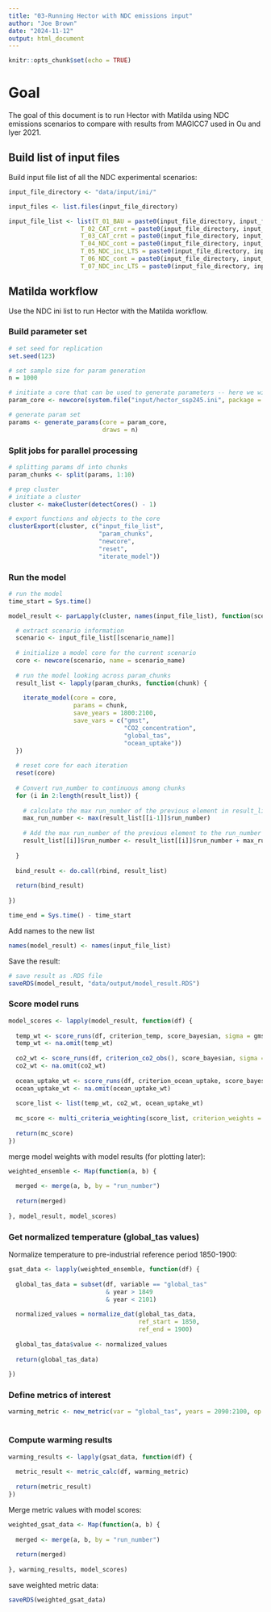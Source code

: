 ```yaml
---
title: "03-Running Hector with NDC emissions input"
author: "Joe Brown"
date: "2024-11-12"
output: html_document
---
```


```r
knitr::opts_chunk$set(echo = TRUE)
```

# Goal

The goal of this document is to run Hector with Matilda using NDC emissions scenarios to compare with results from MAGICC7 used in Ou and Iyer 2021.

## Build list of input files

Build input file list of all the NDC experimental scenarios:

```r
input_file_directory <- "data/input/ini/"

input_files <- list.files(input_file_directory)

input_file_list <- list(T_01_BAU = paste0(input_file_directory, input_files[1]),
                    T_02_CAT_crnt = paste0(input_file_directory, input_files[2]), 
                    T_03_CAT_crnt = paste0(input_file_directory, input_files[3]),
                    T_04_NDC_cont = paste0(input_file_directory, input_files[4]), 
                    T_05_NDC_inc_LTS = paste0(input_file_directory, input_files[5]), 
                    T_06_NDC_cont = paste0(input_file_directory, input_files[6]),
                    T_07_NDC_inc_LTS = paste0(input_file_directory, input_files[7]))

```

## Matilda workflow

Use the NDC ini list to run Hector with the Matilda workflow.

### Build parameter set

```r
# set seed for replication
set.seed(123)

# set sample size for param generation
n = 1000

# initiate a core that can be used to generate parameters -- here we will use SSP2-4.5
param_core <- newcore(system.file("input/hector_ssp245.ini", package = "hector"))

# generate param set
params <- generate_params(core = param_core,
                          draws = n)

```

### Split jobs for parallel processing

```r
# splitting params df into chunks
param_chunks <- split(params, 1:10)

# prep cluster
# initiate a cluster
cluster <- makeCluster(detectCores() - 1)

# export functions and objects to the core
clusterExport(cluster, c("input_file_list", 
                         "param_chunks", 
                         "newcore", 
                         "reset", 
                         "iterate_model"))

```

### Run the model
```r

# run the model 
time_start = Sys.time()

model_result <- parLapply(cluster, names(input_file_list), function(scenario_name){

  # extract scenario information 
  scenario <- input_file_list[[scenario_name]]
  
  # initialize a model core for the current scenario
  core <- newcore(scenario, name = scenario_name)
  
  # run the model looking across param_chunks 
  result_list <- lapply(param_chunks, function(chunk) {
    
    iterate_model(core = core, 
                  params = chunk,
                  save_years = 1800:2100,
                  save_vars = c("gmst",
                                "CO2_concentration",
                                "global_tas",
                                "ocean_uptake"))
  })
  
  # reset core for each iteration
  reset(core)
  
  # Convert run_number to continuous among chunks 
  for (i in 2:length(result_list)) {
    
    # calculate the max run_number of the previous element in result_list
    max_run_number <- max(result_list[[i-1]]$run_number)
    
    # Add the max run_number of the previous element to the run_number of the current element
    result_list[[i]]$run_number <- result_list[[i]]$run_number + max_run_number
    
  }
  
  bind_result <- do.call(rbind, result_list)
  
  return(bind_result)
  
})

time_end = Sys.time() - time_start

```

Add names to the new list
```r
names(model_result) <- names(input_file_list)
```


Save the result:
```r
# save result as .RDS file
saveRDS(model_result, "data/output/model_result.RDS")

```

### Score model runs

```r

model_scores <- lapply(model_result, function(df) {
  
  temp_wt <- score_runs(df, criterion_temp, score_bayesian, sigma = gmst_unc)
  temp_wt <- na.omit(temp_wt)
  
  co2_wt <- score_runs(df, criterion_co2_obs(), score_bayesian, sigma = co2_unc)
  co2_wt <- na.omit(co2_wt)
  
  ocean_uptake_wt <- score_runs(df, criterion_ocean_uptake, score_bayesian, sigma = ocean_uptake_unc)
  ocean_uptake_wt <- na.omit(ocean_uptake_wt)
  
  score_list <- list(temp_wt, co2_wt, ocean_uptake_wt)
  
  mc_score <- multi_criteria_weighting(score_list, criterion_weights = c(0.6, 0.25, 0.15))
  
  return(mc_score)
})

```

merge model weights with model results (for plotting later):
```r
weighted_ensemble <- Map(function(a, b) {
  
  merged <- merge(a, b, by = "run_number")
  
  return(merged)
  
}, model_result, model_scores)

```

### Get normalized temperature (global_tas values)

Normalize temperature to pre-industrial reference period 1850-1900:

```r
gsat_data <- lapply(weighted_ensemble, function(df) {
  
  global_tas_data = subset(df, variable == "global_tas"
                           & year > 1849
                           & year < 2101)
  
  normalized_values = normalize_dat(global_tas_data, 
                                    ref_start = 1850, 
                                    ref_end = 1900)
  
  global_tas_data$value <- normalized_values
  
  return(global_tas_data)
  
})
```

### Define metrics of interest

```r
warming_metric <- new_metric(var = "global_tas", years = 2090:2100, op = median)
  
```

### Compute warming results 
```r
warming_results <- lapply(gsat_data, function(df) {
  
  metric_result <- metric_calc(df, warming_metric)
  
  return(metric_result)
})
```

Merge metric values with model scores:
```r
weighted_gsat_data <- Map(function(a, b) {
  
  merged <- merge(a, b, by = "run_number")
  
  return(merged)
  
}, warming_results, model_scores)

```

save weighted metric data:
```r
saveRDS(weighted_gsat_data)

```

